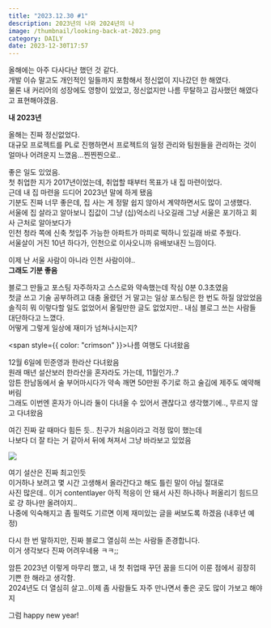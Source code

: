 ```yaml
---
title: "2023.12.30 #1"
description: 2023년의 나와 2024년의 나
image: /thumbnail/looking-back-at-2023.png
category: DAILY
date: 2023-12-30T17:57
---
```


올해에는 아주 다사다난 했던 것 같다.<br/>
개발 이슈 말고도 개인적인 일들까지 포함해서 정신없이 지나갔던 한 해였다.<br/>
물론 내 커리어의 성장에도 영향이 있었고, 정신없지만 나름 무탈하고 감사했던 해였다고 표현해야겠음.<br/>

**내 2023년**

올해는 진짜 정신없었다.<br/>
대규모 프로젝트를 PL로 진행하면서 프로젝트의 일정 관리와 팀원들을 관리하는 것이 얼마나 어려운지 느꼈음...찐찐찐으로..<br/>

좋은 일도 있었음.<br/>
첫 취업한 지가 2017년이었는데, 취업할 때부터 목표가 내 집 마련이었다.<br/>
근데 내 집 마련을 드디어 2023년 말에 하게 됐음<br/>
기분도 진짜 너무 좋은데, 집 사는 게 정말 쉽지 않아서 계약하면서도 많이 고생했다.<br/>
서울에 집 살라고 알아보니 집값이 그냥 (십)억소리 나오길래 그냥 서울은 포기하고 회사 근처로 알아보다가<br/>
인천 청라 쪽에 신축 첫입주 가능한 아파트가 마피로 떡하니 있길래 바로 주웠다.<br/>
서울살이 거진 10년 하다가, 인천으로 이사오니까 유배보내진 느낌이다.<br/>

이제 난 서울 사람이 아니라 인천 사람이야..<br/>
**그래도 기분 좋음**

블로그 만들고 포스팅 자주하자고 스스로와 약속했는데 작심 0분 0.3초였음<br/>
첫글 쓰고 기술 공부하려고 대충 올렸던 거 말고는 일상 포스팅은 한 번도 하질 않았었음<br/>
솔직히 뭐 이렇다할 일도 없었어서 올릴만한 글도 없었지만.. 내심 블로그 쓰는 사람들 대단하다고 느꼈다.<br/>
어떻게 그렇게 일상에 재미가 넘쳐나시는지?<br/>

<span style={{ color: "crimson" }}>나름 여행도 다녀왔음</span>

12월 6일에 민준영과 한라산 다녀왔음<br/>
원래 매년 설산보러 한라산을 혼자라도 가는데, 11월인가..?<br/>
암튼 한남동에서 술 부어마시다가 약속 깨면 50만원 주기로 하고 술김에 제주도 예약해버림<br/>
그래도 이번엔 혼자가 아니라 둘이 다녀올 수 있어서 괜찮다고 생각했기에.., 무르지 않고 다녀왔음

여긴 진짜 갈 때마다 힘든 듯.. 친구가 처음이라고 걱정 많이 했는데 <br/>
나보다 더 잘 타는 거 같아서 뒤에 쳐져서 그냥 바라보고 있었음<br/>

![](/posts/looking-back-at-2023/halla-mountain.png)

여기 설산은 진짜 최고인듯<br/>
이거하나 보려고 몇 시간 고생해서 올라간다고 해도 틀린 말이 아님 절대로<br/>
사진 많은데.. 이거 contentlayer 아직 적응이 안 돼서 사진 하나하나 퍼올리기 힘드므로 걍 하나만 올려야지..<br/>
나중에 익숙해지고 좀 필력도 기르면 이제 재미있는 글을 써보도록 하겠음 (내후년 예정)<br/>

다시 한 번 말하지만, 진짜 블로그 열심히 쓰는 사람들 존경합니다.<br/>
이거 생각보다 진짜 어려우네용 ㅋㅋ;;<br/>

암튼 2023년 이렇게 마무리 했고, 내 첫 취업때 꾸던 꿈을 드디어 이룬 점에서 굉장히 기쁜 한 해라고 생각함.<br/>
2024년도 더 열심히 살고..이제 좀 사람들도 자주 만나면서 좋은 곳도 많이 가보고 해야지<br/>

그럼 happy new year!
